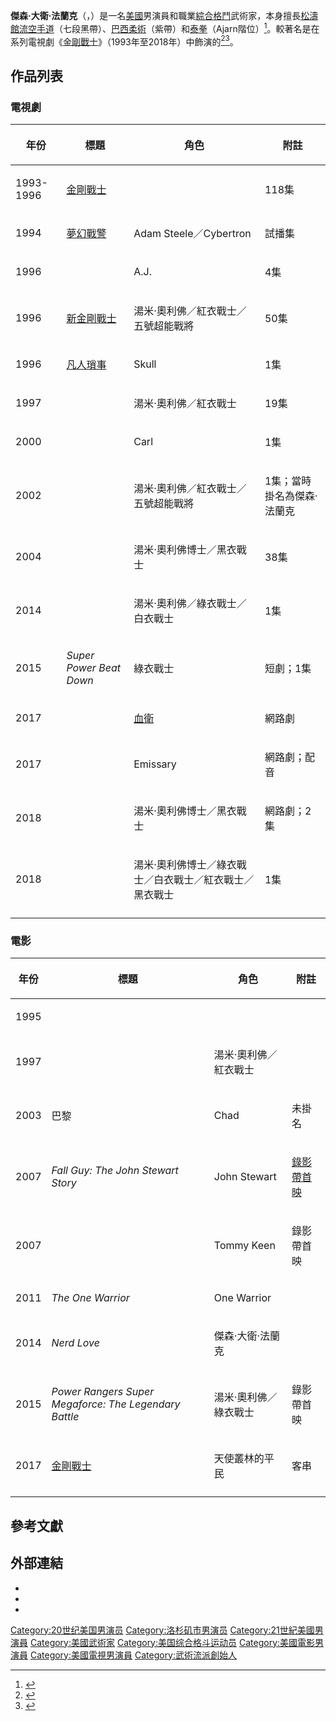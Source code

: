 {{noteTA
|G1=Show
|G2=Movie
|G3=TV
}}
{{Infobox entertainer
| type        = 男演員
| name        = 傑森·大衛·法蘭克
| foreignname = Jason David Frank
| image       = 6.28.13JasonDavidFrankByLuigiNovi1.jpg
| imagesize   = 
| caption     = 法蘭克於2013年
| birthname   = 
| birth_date  = {{Birth date and age|df=yes|1973|9|4}}
| birth_place = {{USA}}[[加利福尼亞州|加利福尼亞州]]，[[柯汶納|柯汶納]]
| occupation  = 演員，武術家
| yearsactive = 1993年至今（演員）<br>2010年至今（綜合格鬥）
| spouse      = 
| children    = 
| imdb        =                                                  
| awards      = 
}}
'''傑森·大衛·法蘭克'''（{{lang-en|Jason David Frank}}，{{bd|1973年|9月4日||}}）是一名[[美國|美國]]男演員和職業[[綜合格鬥|綜合格鬥]]武術家，本身擅長[[松濤館流|松濤館流]][[空手道|空手道]]（七段黑帶）、[[巴西柔術|巴西柔術]]（紫帶）和[[泰拳|泰拳]]（Ajarn階位）<ref>{{cite web |url=http://www.mastertoddy.com/jason-david-frank-instructor-course/ |title=Jason David Frank gets Muay Thai Instructor Certificate in Thailand |date= |accessdate=2016-05-21 |archive-url=https://web.archive.org/web/20170405212009/http://www.mastertoddy.com/jason-david-frank-instructor-course/ |archive-date=2017-04-05 |dead-url=yes }}</ref>。較著名是在系列電視劇《[[金剛戰士系列|金剛戰士]]》（1993年至2018年）中飾演的{{le|湯米·奧利佛|Tommy Oliver}}<ref>{{cite news|title= FOR YOUNG VIEWERS; Those Mighty Power Rangers Just Keep On Morphing|work= The New York Times|date= 2004-02-29|url= http://www.nytimes.com/2004/02/29/tv/for-young-viewers-those-mighty-power-rangers-just-keep-on-morphing.html?scp=9&sq=Mighty%20Morphin%20Power%20Rangers&st=cse|accessdate= 2010-08-07|first= Ben|last= Sisario|archive-date= 2019-03-27|archive-url= https://web.archive.org/web/20190327093441/https://www.nytimes.com/2004/02/29/tv/for-young-viewers-those-mighty-power-rangers-just-keep-on-morphing.html?scp=9&sq=Mighty%20Morphin%20Power%20Rangers&st=cse|dead-url= no}}</ref><ref>{{cite news|title= TELEVISION; . . . And a Parents' Guide to the Politics of Angel Grove|work= The New York Times|date= 1995-02-12|url= http://www.nytimes.com/1995/02/12/arts/television-and-a-parents-guide-to-the-politics-of-angel-grove.html?scp=8&sq=Mighty%20Morphin%20Power%20Rangers&st=cse|accessdate= 2010-08-07|first= Patricia S.|last= McCormick|archive-date= 2019-03-27|archive-url= https://web.archive.org/web/20190327100614/https://www.nytimes.com/1995/02/12/arts/television-and-a-parents-guide-to-the-politics-of-angel-grove.html?scp=8&sq=Mighty%20Morphin%20Power%20Rangers&st=cse|dead-url= no}}</ref>。

==作品列表==
===電視劇===
{| class="wikitable sortable"
|-
! 年份
! 標題
! 角色
! class="unsortable" | 附註
|-
|1993-1996
|[[金剛戰士|金剛戰士]]
|{{le|湯米·奧利佛|Tommy Oliver|湯米·「湯姆」·奧利佛／綠衣戰士／白衣戰士}}
|118集
|-
|1994
|[[夢幻戰警|夢幻戰警]]
|Adam Steele／Cybertron
|試播集
|-
|1996
|{{le|甜蜜高谷|Sweet Valley High (TV series)}}
|A.J.
|4集
|-
|1996
|[[新金剛戰士|新金剛戰士]]
|湯米·奧利佛／紅衣戰士／五號超能戰將
|50集
|-
|1996
|[[凡人瑣事|凡人瑣事]]
|Skull
|1集
|-
|1997
|{{le|鐵弋戰警|Power Rangers Turbo}}
|湯米·奧利佛／紅衣戰士
|19集
|-
|2000
|{{le|基情二加一|Undressed}}
|Carl
|1集
|-
|2002
|{{le|百獸戰隊 (2002年電視劇)|Power Rangers Wild Force|百獸戰隊}}
|湯米·奧利佛／紅衣戰士／五號超能戰將
|1集；當時掛名為傑森·法蘭克
|-
|2004
|{{le|爆龍戰隊 (2004年電視劇)|Power Rangers Dino Thunder|爆龍戰隊}}
|湯米·奧利佛博士／黑衣戰士
|38集
|-
|2014
|{{le|海賊戰隊 (2013年電視劇)|Power Rangers Super Megaforce|魔法戰隊}}
|湯米·奧利佛／綠衣戰士／白衣戰士
|1集
|-
|2015
|''Super Power Beat Down''
|綠衣戰士
|短劇；1集
|-
|2017
|{{le|忍者K大戰勇士宇宙|Ninjak vs. the Valiant Universe}}
|[[血衛|血衛]]
|網路劇
|-
|2017
|{{le|變形金剛：泰坦歸來|Transformers: Titans Return}}
|Emissary
|網路劇；配音
|-
|2018
|{{le|Power Rangers Hyperforce|Power Rangers Hyperforce}}
|湯米·奧利佛博士／黑衣戰士
|網路劇；2集
|-
|2018
|{{le|金剛戰士忍者之鋼|Power Rangers Ninja Steel}}
|湯米·奧利佛博士／綠衣戰士／白衣戰士／紅衣戰士／黑衣戰士
|1集
|-
|}

===電影===
{| class="wikitable sortable"
|-
! 年份
! 標題
! 角色
! class="unsortable" | 附註
|-
|1995
|{{le|金剛戰士電影版|Mighty Morphin Power Rangers: The Movie}}
|{{le|湯米·奧利佛|Tommy Oliver|湯米·奧利佛／白衣戰士}}
|
|-
|1997
|{{le|金剛戰士 (1997年電影)|Turbo: A Power Rangers Movie|金剛戰士}}
|湯米·奧利佛／紅衣戰士
|
|-
|2003
|巴黎
|Chad
|未掛名
|-
|2007
|''Fall Guy: The John Stewart Story''
|John Stewart
|[[錄影帶首映|錄影帶首映]]
|-
|2007
|{{le|少年守衛者|The Junior Defenders}}
|Tommy Keen
|錄影帶首映
|-
|2011
|''The One Warrior''
|One Warrior
|
|-
|2014
|''Nerd Love''
|傑森·大衛·法蘭克
|
|-
|2015
|''Power Rangers Super Megaforce: The Legendary Battle''
|湯米·奧利佛／綠衣戰士
|錄影帶首映
|-
|2017
|[[金剛戰士_(2017年電影)|金剛戰士]]
|天使叢林的平民
|客串
|-
|}

==參考文獻==
{{reflist|30em}}

==外部連結==
{{commons category|Jason David Frank}}
*{{IMDb name|0290969}}
*{{facebook|jasondfrank}}
*{{youtube|user=JDFOfficialVideoPage}}

{{Authority control}}

{{DEFAULTSORT:Frank, David Jason}}
[[Category:20世纪美国男演员|Category:20世纪美国男演员]]
[[Category:洛杉矶市男演员|Category:洛杉矶市男演员]]
[[Category:21世紀美國男演員|Category:21世紀美國男演員]]
[[Category:美國武術家|Category:美國武術家]]
[[Category:美国综合格斗运动员|Category:美国综合格斗运动员]]
[[Category:美國電影男演員|Category:美國電影男演員]]
[[Category:美國電視男演員|Category:美國電視男演員]]
[[Category:武術流派創始人|Category:武術流派創始人]]